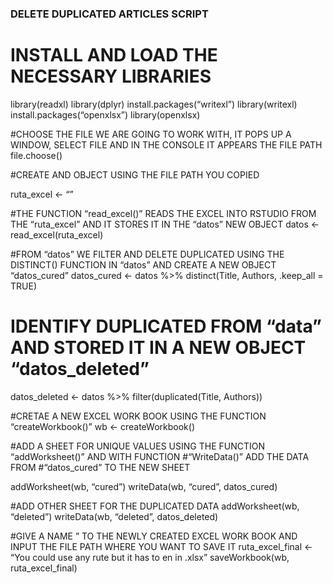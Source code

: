 ##########################################
### DELETE DUPLICATED ARTICLES SCRIPT ###
#########################################

# INSTALL AND LOAD THE NECESSARY LIBRARIES
library(readxl)
library(dplyr)
install.packages("writexl")
library(writexl)
install.packages("openxlsx")
library(openxlsx)


#CHOOSE THE FILE WE ARE GOING TO WORK WITH, IT POPS UP A WINDOW, SELECT FILE AND IN THE CONSOLE IT  APPEARS THE FILE PATH
file.choose()

#CREATE AND OBJECT USING THE FILE PATH YOU COPIED

ruta_excel <- ""

#THE FUNCTION "read_excel()" READS THE EXCEL INTO RSTUDIO FROM THE "ruta_excel" AND IT STORES IT IN THE "datos" NEW OBJECT
datos <- read_excel(ruta_excel)

#FROM "datos" WE FILTER AND DELETE DUPLICATED USING THE DISTINCT() FUNCTION IN "datos" AND CREATE A NEW OBJECT "datos_cured"
datos_cured <- datos %>% distinct(Title, Authors, .keep_all = TRUE)

# IDENTIFY DUPLICATED FROM "data" AND STORED IT IN A NEW OBJECT "datos_deleted"
datos_deleted <- datos %>% filter(duplicated(Title, Authors))

#CRETAE A NEW EXCEL WORK BOOK USING THE FUNCTION "createWorkbook()" 
wb <- createWorkbook()

#ADD A SHEET FOR UNIQUE VALUES USING THE FUNCTION "addWorksheet()" AND WITH FUNCTION #"WriteData()" ADD THE DATA FROM 
#"datos_cured" TO THE NEW SHEET

addWorksheet(wb, "cured")
writeData(wb, "cured", datos_cured)

#ADD OTHER SHEET FOR THE DUPLICATED DATA
addWorksheet(wb, "deleted")
writeData(wb, "deleted", datos_deleted)

#GIVE A NAME " TO THE NEWLY CREATED EXCEL WORK BOOK AND  INPUT THE FILE PATH WHERE YOU WANT TO SAVE IT 
ruta_excel_final <- "You could use any rute but it has to en in .xlsx"
saveWorkbook(wb, ruta_excel_final)